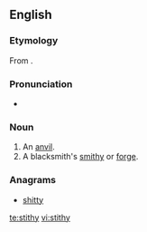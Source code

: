 ==English==

===Etymology===
From {{etyl|non}} {{term|steði}}.

===Pronunciation===
* {{IPA|/ˈstɪðɪ/}}

===Noun===
{{en-noun|stithies}}

# An [[anvil]].
# A blacksmith's [[smithy]] or [[forge]].

===Anagrams===
* [[shitty#English|shitty]]

[[te:stithy]]
[[vi:stithy]]